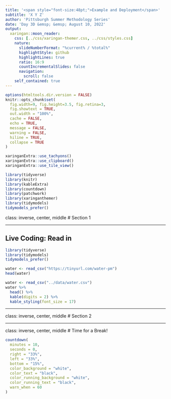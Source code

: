 ```yaml
---
title: '<span style="font-size:48pt;">Example and Deployment</span>'
subtitle: 'X Y Z'
author: 'Pittsburgh Summer Methodology Series'
date: 'Day 3D &emsp; &emsp; August 10, 2022'
output:
  xaringan::moon_reader:
    css: [../css/xaringan-themer.css, ../css/styles.css]
    nature:
      slideNumberFormat: "%current% / %total%"
      highlightStyle: github
      highlightLines: true
      ratio: 16:9
      countIncrementalSlides: false
      navigation:
        scroll: false
    self_contained: true
---
```


```r
options(htmltools.dir.version = FALSE)
knitr::opts_chunk$set(
  fig.width=9, fig.height=3.5, fig.retina=3,
  fig.showtext = TRUE,
  out.width = "100%",
  cache = FALSE,
  echo = TRUE,
  message = FALSE, 
  warning = FALSE,
  hiline = TRUE,
  collapse = TRUE
)
```

```r
xaringanExtra::use_tachyons()
xaringanExtra::use_clipboard()
xaringanExtra::use_tile_view()
```

```r
library(tidyverse)
library(knitr)
library(kableExtra)
library(countdown)
library(patchwork)
library(xaringanthemer)
library(tidymodels)
tidymodels_prefer()
```

class: inverse, center, middle
# Section 1

---

## Live Coding: Read in 

```r
library(tidyverse)
library(tidymodels)
tidymodels_prefer()

water <- read_csv("https://tinyurl.com/water-pm")
head(water)
```

```r
water <- read_csv("../data/water.csv")
water %>% 
  head() %>% 
  kable(digits = 2) %>% 
  kable_styling(font_size = 17)
```


<!-- pot_split <- initial_split(water, prop = 0.8, strata = Potability) -->

<!-- pot_train <- training(pot_split) -->
<!-- pot_test <- testing(pot_split) -->

<!-- pot_folds <- vfold_cv(pot_train, v = 10, repeats = 1, strata = Potability) -->
<!-- pot_folds -->

<!-- pot_recipe <-  -->
<!--   recipe(pot_train, Potability ~ .) %>%  -->
<!--   step_mutate(Potability = factor(Potability)) %>%  -->
<!--   step_dummy(all_nominal_predictors()) %>% -->
<!--   step_nzv(all_predictors()) %>% -->
<!--   step_corr(all_numeric_predictors()) %>% -->
<!--   step_lincomb(all_numeric_predictors()) %>%  -->
<!--   step_normalize(all_predictors()) -->

<!-- rf_model <-  -->
<!--   rand_forest(mtry = tune(), trees = tune(), min_n = tune()) %>%  -->
<!--   set_mode("classification") %>%  -->
<!--   set_engine("ranger", importance = "impurity") -->


<!-- pot_wflow <-  -->
<!--   workflow() %>%  -->
<!--   add_recipe(pot_recipe) %>%  -->
<!--   add_model(rf_model) -->

<!-- pot_param <-  -->
<!--   rf_model %>%  -->
<!--   extract_parameter_set_dials() %>%  -->
<!--   finalize(pot_folds) -->

<!-- pot_tune <-  -->
<!--   pot_wflow %>%  -->
<!--   tune_grid( -->
<!--     resamples = pot_folds, -->
<!--     grid = 10, -->
<!--     param_info = pot_param -->
<!--   ) -->

<!-- autoplot(pot_tune) -->

<!-- # Select the best parameters values -->

<!-- pot_param_final <- select_best(pot_tune, metric = "roc_auc") -->
<!-- pot_param_final -->

<!-- # Finalize the workflow with best parameter values -->

<!-- pot_wflow_final <-  -->
<!--   pot_wflow %>%  -->
<!--   finalize_workflow(pot_param_final) -->
<!-- pot_wflow_final -->

<!-- pot_fitr <-  -->
<!--   pot_wflow_final %>%  -->
<!--   fit_resamples( -->
<!--     resamples = pot_folds -->
<!--   ) -->

<!-- collect_metrics(pot_fitr) -->


<!-- pot_final <-  -->
<!--   pot_wflow_final %>%  -->
<!--   last_fit(pot_split) -->

<!-- collect_metrics(pot_final) -->

<!-- library(vip) -->
<!-- pot_final %>%  -->
<!--   extract_fit_parsnip() %>%  -->
<!--   vip() -->



---

class: inverse, center, middle
# Section 2

---
class: inverse, center, middle
# Time for a Break!
```r
countdown(
  minutes = 10, 
  seconds = 0, 
  right = "33%", 
  left = "33%",
  bottom = "15%",
  color_background = "white",
  color_text = "black",
  color_running_background = "white",
  color_running_text = "black",
  warn_when = 60
)
```
